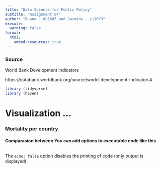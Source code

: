 ```yaml
---
title: "Data Science for Public Policy"
subtitle: "Assignment 04"
author: "Duana - db1605 and Jasmine - jj1073"
execute:
  warning: false
format:
  html:
    embed-resources: true
---
```


### Source

World Bank Development Indicators

https://databank.worldbank.org/source/world-development-indicators#

```r
library (tidyverse)
library (haven)
```

# Visualization ...

### Mortality per country

#### Comparasion between  You can add options to executable code like this

```r

```

The `echo: false` option disables the printing of code (only output is displayed).
